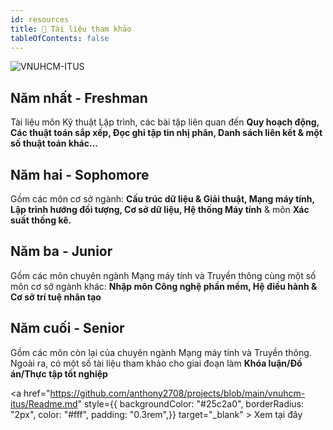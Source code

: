 ```yaml
---
id: resources
title: 📄 Tài liệu tham khảo
tableOfContents: false
---
```


![VNUHCM-ITUS](../../../../public/logo_khtn_remake_1.svg)

## Năm nhất - Freshman

Tài liệu môn Kỹ thuật Lập trình, các bài tập liên quan đến **Quy hoạch động, Các thuật toán sắp xếp, Đọc ghi tập tin nhị phân, Danh sách liên kết &amp; một số thuật toán khác...**

## Năm hai - Sophomore

Gồm các môn cơ sở ngành: **Cấu trúc dữ liệu &amp; Giải thuật, Mạng máy tính, Lập trình hướng đối tượng, Cơ sở dữ liệu, Hệ thống Máy tính** &amp; môn <b>Xác suất thống kê.</b>

## Năm ba - Junior

Gồm các môn chuyên ngành Mạng máy tính và Truyền thông cùng một số môn cơ sở ngành khác: **Nhập môn Công nghệ phần mềm, Hệ điều hành &amp; Cơ sở trí tuệ nhân tạo**

## Năm cuối - Senior

Gồm các môn còn lại của chuyên ngành Mạng máy tính và Truyền thông. Ngoài ra, có một số tài liệu tham khảo cho giai đoạn làm **Khóa luận/Đồ án/Thực tập tốt nghiệp**


<a href="https://github.com/anthony2708/projects/blob/main/vnuhcm-itus/Readme.md" style={{ backgroundColor: "#25c2a0", borderRadius: "2px", color: "#fff", padding: "0.3rem",}} target="_blank" > Xem tại đây </a>
